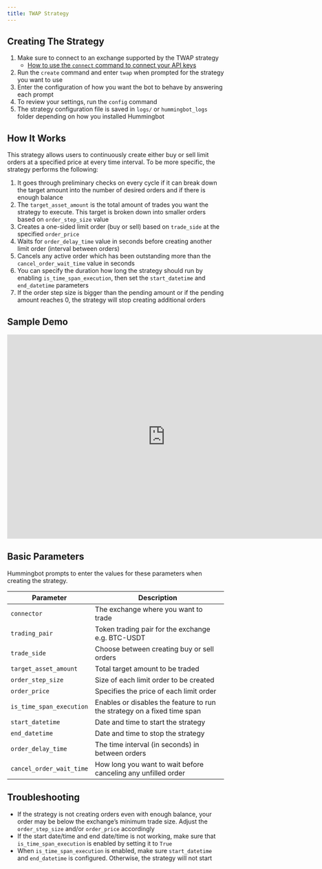 ```yaml
---
title: TWAP Strategy
---
```



<Callout
  type="bug"
  body="Starting from version 0.41, we took out the existing TWAP strategy from the development branch into production. Please be advised of the[outstanding bugs] which will be fixed in future releases."
  link="https://github.com/CoinAlpha/hummingbot/issues?q=is%3Aissue+is%3Aopen++in%3Atitle+TWAP+label%3Abug"
/>

## Creating The Strategy

1. Make sure to connect to an exchange supported by the TWAP strategy
   - [How to use the `connect` command to connect your API keys](/operation/connect-exchange)
2. Run the `create` command and enter `twap` when prompted for the strategy you want to use
3. Enter the configuration of how you want the bot to behave by answering each prompt
4. To review your settings, run the `config` command
5. The strategy configuration file is saved in `logs/` or `hummingbot_logs` folder depending on how you installed Hummingbot

<Callout
  type="tip"
  body="If you already have an existing strategy config file created previously, follow the instructions on how to [import an existing strategy file]."
  link="https://docs.hummingbot.io/operation/config-files/#import-an-existing-strategy-file"
/>

## How It Works

This strategy allows users to continuously create either buy or sell limit orders at a specified price at every time interval. To be more specific, the strategy performs the following:

1. It goes through preliminary checks on every cycle if it can break down the target amount into the number of desired orders and if there is enough balance
2. The `target_asset_amount` is the total amount of trades you want the strategy to execute. This target is broken down into smaller orders based on `order_step_size` value
3. Creates a one-sided limit order (buy or sell) based on `trade_side` at the specified `order_price`
4. Waits for `order_delay_time` value in seconds before creating another limit order (interval between orders)
5. Cancels any active order which has been outstanding more than the `cancel_order_wait_time` value in seconds
6. You can specify the duration how long the strategy should run by enabling `is_time_span_execution`, then set the `start_datetime` and `end_datetime` parameters
7. If the order step size is bigger than the pending amount or if the pending amount reaches 0, the strategy will stop creating additional orders

## Sample Demo

<Callout
  type="warning"
  body="This demo is for instructional and educational purposes only. Any parameters used are purely for demo purposes only. We are not giving any legal, tax, financial, or investment advice. Every user is responsible for their use and configuration of Hummingbot."
/>

<iframe
  width="733"
  height="474"
  src="https://www.loom.com/embed/8b36e590272c479fa0ccf69b011433e1"
  frameborder="0"
  allow="accelerometer; autoplay; encrypted-media; gyroscope; picture-in-picture"
  allowfullscreen
></iframe>

## Basic Parameters

Hummingbot prompts to enter the values for these parameters when creating the strategy.

| Parameter                | Description                                                              |
| ------------------------ | ------------------------------------------------------------------------ |
| `connector`              | The exchange where you want to trade                                     |
| `trading_pair`           | Token trading pair for the exchange e.g. BTC-USDT                        |
| `trade_side`             | Choose between creating buy or sell orders                               |
| `target_asset_amount`    | Total target amount to be traded                                         |
| `order_step_size`        | Size of each limit order to be created                                   |
| `order_price`            | Specifies the price of each limit order                                  |
| `is_time_span_execution` | Enables or disables the feature to run the strategy on a fixed time span |
| `start_datetime`         | Date and time to start the strategy                                      |
| `end_datetime`           | Date and time to stop the strategy                                       |
| `order_delay_time`       | The time interval (in seconds) in between orders                         |
| `cancel_order_wait_time` | How long you want to wait before canceling any unfilled order            |

## Troubleshooting

- If the strategy is not creating orders even with enough balance, your order may be below the exchange’s minimum trade size. Adjust the `order_step_size` and/or `order_price` accordingly
- If the start date/time and end date/time is not working, make sure that `is_time_span_execution` is enabled by setting it to `True`
- When `is_time_span_execution` is enabled, make sure `start_datetime` and `end_datetime` is configured. Otherwise, the strategy will not start

